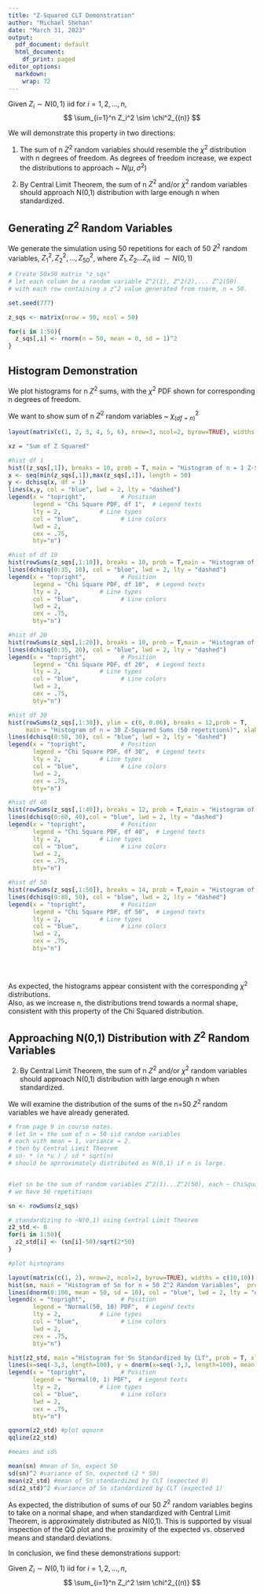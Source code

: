 ```yaml
---
title: "Z-Squared CLT Demonstration"
author: "Michael Shehan"
date: "March 31, 2023"
output:
  pdf_document: default
  html_document:
    df_print: paged
editor_options:
  markdown:
    wrap: 72
---
```


Given $Z_i \sim N(0,1)$ iid for $i=1,2,...,n$, $$
\sum_{i=1}^n Z_i^2 \sim \chi^2_{(n)}
$$

We will demonstrate this property in two directions:

1) The sum of n $Z^{2}$ random variables should resemble the $\chi^2$  distribution with n degrees of freedom. As degrees of freedom increase, we expect the distributions to approach ~ $N(\mu, \sigma^{2})$

2) By Central Limit Theorem, the sum of n $Z^{2}$ and/or $\chi^2$ random variables should approach N(0,1) distribution with large enough n when standardized.



## Generating $Z^{2}$ Random Variables

We generate the simulation using 50 repetitions for each of 50 $Z^{2}$ random variables, $Z_{1}^{2}, Z_{2}^{2},...,Z_{50}^{2}$, where $Z_{1}, Z_{2}...Z_{n}$ iid $\sim N(0,1)$


```r
# Create 50x50 matrix "z_sqs" 
# let each column be a random variable Z^2(1), Z^2(2),... Z^2(50)
# with each row containing a z^2 value generated from rnorm, n = 50.

set.seed(777)

z_sqs <- matrix(nrow = 50, ncol = 50)

for(i in 1:50){
  z_sqs[,i] <- rnorm(n = 50, mean = 0, sd = 1)^2 
}

```

## Histogram Demonstration

We plot histograms for n $Z^{2}$ sums, with the $\chi^2$  PDF shown for corresponding n degrees of freedom. 

We want to show sum of n $Z^{2}$ random variables ~ $\chi^2_{(df=n)}$ 

```r
layout(matrix(c(1, 2, 3, 4, 5, 6), nrow=3, ncol=2, byrow=TRUE), widths = c(10,10)) 

xz = "Sum of Z Squared"

#hist df 1
hist((z_sqs[,1]), breaks = 10, prob = T, main = "Histogram of n = 1 Z-Squared Sums (50 repetitions)", xlab = xz)
x <- seq(min(z_sqs[,1]),max(z_sqs[,1]), length = 50)
y <- dchisq(x, df = 1)
lines(x,y, col = "blue", lwd = 2, lty = "dashed")
legend(x = "topright",          # Position
       legend = "Chi Square PDF, df 1",  # Legend texts
       lty = 2,           # Line types
       col = "blue",            # Line colors
       lwd = 2,
       cex = .75,
       bty="n")

#hist of df 10
hist(rowSums(z_sqs[,1:10]), breaks = 10, prob = T,main = "Histogram of n = 10 Z-Squared Sums (50 repetitions)", xlab = xz)
lines(dchisq(0:35, 10), col = "blue", lwd = 2, lty = "dashed")
legend(x = "topright",          # Position
       legend = "Chi Square PDF, df 10",  # Legend texts
       lty = 2,           # Line types
       col = "blue",            # Line colors
       lwd = 2,
       cex = .75,
       bty="n")

#hist df 20
hist(rowSums(z_sqs[,1:20]), breaks = 10, prob = T,main = "Histogram of n = 20 Z-Squared Sums (50 repetitions)", xlab = xz)
lines(dchisq(0:35, 20), col = "blue", lwd = 2, lty = "dashed")
legend(x = "topright",          # Position
       legend = "Chi Square PDF, df 20",  # Legend texts
       lty = 2,           # Line types
       col = "blue",            # Line colors
       lwd = 2,
       cex = .75,
       bty="n")

#hist df 30
hist(rowSums(z_sqs[,1:30]), ylim = c(0, 0.06), breaks = 12,prob = T,
     main = "Histogram of n = 30 Z-Squared Sums (50 repetitions)", xlab = xz)
lines(dchisq(0:50, 30), col = "blue", lwd = 2, lty = "dashed")
legend(x = "topright",          # Position
       legend = "Chi Square PDF, df 30",  # Legend texts
       lty = 2,           # Line types
       col = "blue",            # Line colors
       lwd = 2,
       cex = .75,
       bty="n")

#hist df 40
hist(rowSums(z_sqs[,1:40]), breaks = 12, prob = T,main = "Histogram of n = 40 Z-Squared Sums (50 repetitions)", xlab = xz)
lines(dchisq(0:60, 40),col = "blue", lwd = 2, lty = "dashed")
legend(x = "topright",          # Position
       legend = "Chi Square PDF, df 40",  # Legend texts
       lty = 2,           # Line types
       col = "blue",            # Line colors
       lwd = 2,
       cex = .75,
       bty="n")

#hist df 50
hist(rowSums(z_sqs[,1:50]), breaks = 14, prob = T,main = "Histogram of n = 50 Z-Squared Sums (50 repetitions)", xlab = xz)
lines(dchisq(0:80, 50), col = "blue", lwd = 2, lty = "dashed")
legend(x = "topright",          # Position
       legend = "Chi Square PDF, df 50",  # Legend texts
       lty = 2,           # Line types
       col = "blue",            # Line colors
       lwd = 2,
       cex = .75,
       bty="n")

  



```

As expected, the histograms appear consistent with the corresponding $\chi^2$ distributions.  
Also, as we increase n, the distributions trend towards a normal shape, consistent with this property of the Chi Squared distribution.  


## Approaching N(0,1) Distribution with $Z^{2}$ Random Variables


2) By Central Limit Theorem, the sum of n $Z^{2}$ and/or $\chi^2$ random variables should approach N(0,1) distribution with large enough n when standardized.

We will examine the distribution of the sums of the n=50 $Z^{2}$ random variables we have already generated.  

```r

# from page 9 in course notes.
# let Sn = the sum of n = 50 iid random variables
# each with mean = 1, variance = 2.
# then by Central Limit Theorem
# sn- * (n *u ) / sd * sqrt(n)
# should be aprroximately distributed as N(0,1) if n is large.


#let sn be the sum of random variables Z^2(1)...Z^2(50), each ~ ChiSquare(df = 1).
# we have 50 repetitions

sn <- rowSums(z_sqs)

# standardizing to ~N(0,1) using Central Limit Theorem
z2_std <- 0
for(i in 1:50){
  z2_std[i] <- (sn[i]-50)/sqrt(2*50)
}

#plot histograms

layout(matrix(c(1, 2), nrow=2, ncol=2, byrow=TRUE), widths = c(10,10)) 
hist(sn, main = "Histogram of Sn for n = 50 Z^2 Random Variables",  prob = T)
lines(dnorm(0:100, mean = 50, sd = 10), col = "blue", lwd = 2, lty = "dashed")
legend(x = "topright",          # Position
       legend = "Normal(50, 10) PDF",  # Legend texts
       lty = 2,           # Line types
       col = "blue",            # Line colors
       lwd = 2,
       cex = .75,
       bty="n")

hist(z2_std, main ="Histogram for Sn Standardized by CLT", prob = T, xlab = "Standardized Sn")
lines(x=seq(-3,3, length=100), y = dnorm(x=seq(-3,3, length=100), mean = 0, sd = 1), col = "blue", lwd = 2, lty = "dashed")
legend(x = "topright",          # Position
       legend = "Normal(0, 1) PDF",  # Legend texts
       lty = 2,           # Line types
       col = "blue",            # Line colors
       lwd = 2,
       cex = .75,
       bty="n")

qqnorm(z2_std) #plot qqnorm
qqline(z2_std)

#means and sds

mean(sn) #mean of Sn, expect 50 
sd(sn)^2 #variance of Sn, expected (2 * 50)
mean(z2_std) #mean of Sn standardized by CLT (expected 0) 
sd(z2_std)^2 #variance of Sn standardized by CLT (expected 1)


```

As expected, the distribution of sums of our 50 $Z^{2}$ random variables begins to take on a normal shape, and when standardized with Central Limit Theorem, is approximately distributed as N(0,1).
This is supported by visual inspection of the QQ plot and the proximity of the expected vs. observed means and standard deviations.   

In conclusion, we find these demonstrations support:

 Given $Z_i \sim N(0,1)$ iid for $i=1,2,...,n$, $$
\sum_{i=1}^n Z_i^2 \sim \chi^2_{(n)}
$$

